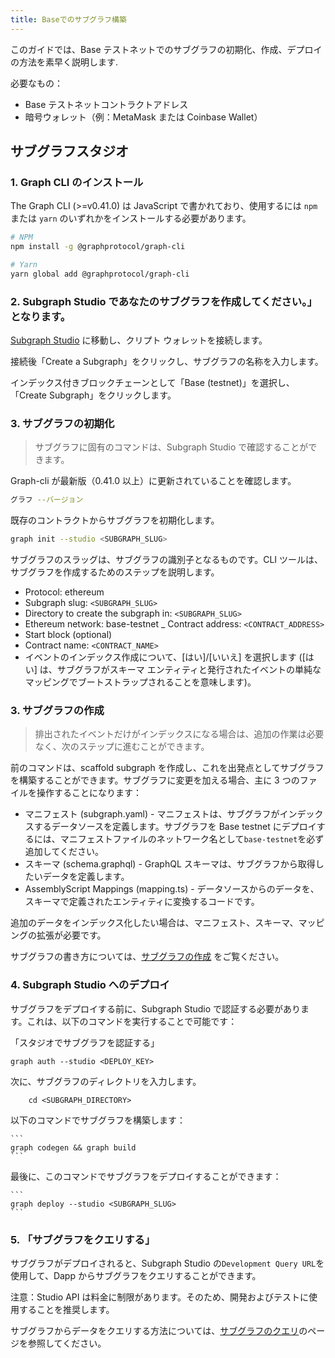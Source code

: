 ```yaml
---
title: Baseでのサブグラフ構築
---
```


このガイドでは、Base テストネットでのサブグラフの初期化、作成、デプロイの方法を素早く説明します.

必要なもの：

- Base テストネットコントラクトアドレス
- 暗号ウォレット（例：MetaMask または Coinbase Wallet）

## サブグラフスタジオ

### 1. Graph CLI のインストール

The Graph CLI (>=v0.41.0) は JavaScript で書かれており、使用するには `npm` または `yarn` のいずれかをインストールする必要があります。

```sh
# NPM
npm install -g @graphprotocol/graph-cli

# Yarn
yarn global add @graphprotocol/graph-cli
```

### 2. Subgraph Studio であなたのサブグラフを作成してください。」となります。

[Subgraph Studio](https://thegraph.com/studio/) に移動し、クリプト ウォレットを接続します。

接続後「Create a Subgraph」をクリックし、サブグラフの名称を入力します。

インデックス付きブロックチェーンとして「Base (testnet)」を選択し、「Create Subgraph」をクリックします。

### 3. サブグラフの初期化

> サブグラフに固有のコマンドは、Subgraph Studio で確認することができます。

Graph-cli が最新版（0.41.0 以上）に更新されていることを確認します。

```sh
グラフ --バージョン
```

既存のコントラクトからサブグラフを初期化します。

```sh
graph init --studio <SUBGRAPH_SLUG>
```

サブグラフのスラッグは、サブグラフの識別子となるものです。CLI ツールは、サブグラフを作成するためのステップを説明します。

- Protocol: ethereum
- Subgraph slug: `<SUBGRAPH_SLUG>`
- Directory to create the subgraph in: `<SUBGRAPH_SLUG>`
- Ethereum network: base-testnet \_ Contract address: `<CONTRACT_ADDRESS>`
- Start block (optional)
- Contract name: `<CONTRACT_NAME>`
- イベントのインデックス作成について、[はい]/[いいえ] を選択します ([はい] は、サブグラフがスキーマ エンティティと発行されたイベントの単純なマッピングでブートストラップされることを意味します)。

### 3. サブグラフの作成

> 排出されたイベントだけがインデックスになる場合は、追加の作業は必要なく、次のステップに進むことができます。

前のコマンドは、scaffold subgraph を作成し、これを出発点としてサブグラフを構築することができます。サブグラフに変更を加える場合、主に 3 つのファイルを操作することになります：

- マニフェスト (subgraph.yaml) - マニフェストは、サブグラフがインデックスするデータソースを定義します。サブグラフを Base testnet にデプロイするには、マニフェストファイルのネットワーク名として`base-testnet`を必ず追加してください。
- スキーマ (schema.graphql) - GraphQL スキーマは、サブグラフから取得したいデータを定義します。
- AssemblyScript Mappings (mapping.ts) - データソースからのデータを、スキーマで定義されたエンティティに変換するコードです。

追加のデータをインデックス化したい場合は、マニフェスト、スキーマ、マッピングの拡張が必要です。

サブグラフの書き方については、[サブグラフの作成](/developing/creating-a-subgraph) をご覧ください。

### 4. Subgraph Studio へのデプロイ

サブグラフをデプロイする前に、Subgraph Studio で認証する必要があります。これは、以下のコマンドを実行することで可能です：

「スタジオでサブグラフを認証する」

```
graph auth --studio <DEPLOY_KEY>
```

次に、サブグラフのディレクトリを入力します。

```
    cd <SUBGRAPH_DIRECTORY>
```

以下のコマンドでサブグラフを構築します：

````
```
graph codegen && graph build
```
````

最後に、このコマンドでサブグラフをデプロイすることができます：

````
```
graph deploy --studio <SUBGRAPH_SLUG>
```
````

### 5. 「サブグラフをクエリする」

サブグラフがデプロイされると、Subgraph Studio の`Development Query URL`を使用して、Dapp からサブグラフをクエリすることができます。

注意：Studio API は料金に制限があります。そのため、開発およびテストに使用することを推奨します。

サブグラフからデータをクエリする方法については、[サブグラフのクエリ](/querying/querying-the-graph)のページを参照してください。
